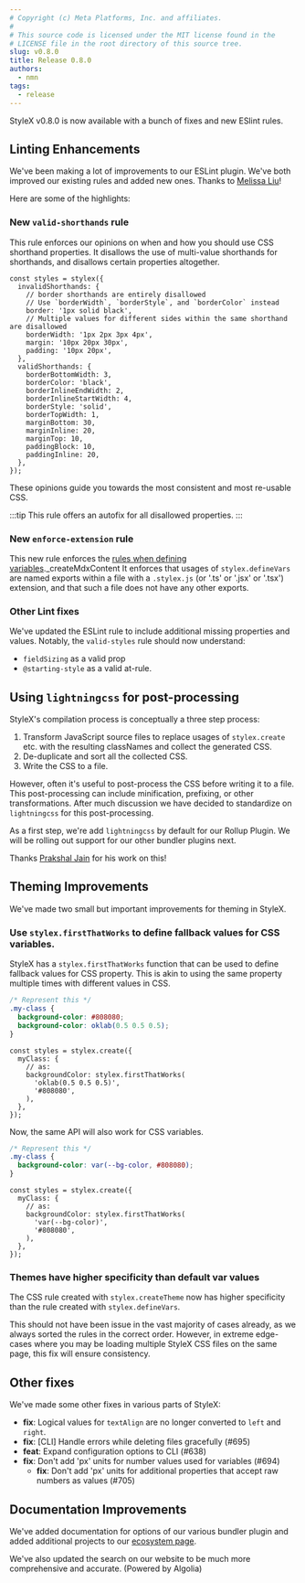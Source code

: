 ```yaml
---
# Copyright (c) Meta Platforms, Inc. and affiliates.
#
# This source code is licensed under the MIT license found in the
# LICENSE file in the root directory of this source tree.
slug: v0.8.0
title: Release 0.8.0
authors: 
  - nmn
tags: 
  - release
---
```


StyleX v0.8.0 is now available with a bunch of fixes and new ESlint rules.

## Linting Enhancements

We've been making a lot of improvements to our ESLint plugin. We've both improved
our existing rules and added new ones. Thanks to [Melissa Liu](https://github.com/mellyeliu)!

Here are some of the highlights:

### New `valid-shorthands` rule

This rule enforces our opinions on when and how you should use CSS shorthand properties.
It disallows the use of multi-value shorthands for shorthands, and disallows certain
properties altogether.

```tsx
const styles = stylex({
  invalidShorthands: {
    // border shorthands are entirely disallowed
    // Use `borderWidth`, `borderStyle`, and `borderColor` instead
    border: '1px solid black',
    // Multiple values for different sides within the same shorthand are disallowed
    borderWidth: '1px 2px 3px 4px',
    margin: '10px 20px 30px',
    padding: '10px 20px',
  },
  validShorthands: {
    borderBottomWidth: 3,
    borderColor: 'black',
    borderInlineEndWidth: 2,
    borderInlineStartWidth: 4,
    borderStyle: 'solid',
    borderTopWidth: 1,
    marginBottom: 30,
    marginInline: 20,
    marginTop: 10,
    paddingBlock: 10,
    paddingInline: 20,
  },
});
```

These opinions guide you towards the most consistent and most re-usable CSS.

:::tip
This rule offers an autofix for all disallowed properties.
:::

### New `enforce-extension` rule

This new rule enforces the [rules when defining variables](https://stylexjs.com/docs/learn/theming/defining-variables/#rules-when-defining-variables)._createMdxContent
It enforces that usages of `stylex.defineVars` are named exports within a file with a `.stylex.js` (or '.ts' or '.jsx' or '.tsx') extension,
and that such a file does not have any other exports.


### Other Lint fixes

We've updated the ESLint rule to include additional missing properties and values.
Notably, the `valid-styles` rule should now understand:

- `fieldSizing` as a valid prop
- `@starting-style` as a valid at-rule.


## Using `lightningcss` for post-processing

StyleX's compilation process is conceptually a three step process:

1. Transform JavaScript source files to replace usages of `stylex.create` etc. 
   with the resulting classNames and collect the generated CSS.
2. De-duplicate and sort all the collected CSS.
3. Write the CSS to a file.

However, often it's useful to post-process the CSS before writing it to a file.
This post-processing can include minification, prefixing, or other transformations.
After much discussion we have decided to standardize on `lightningcss` for this post-processing.

As a first step, we're add `lightningcss` by default for our Rollup Plugin. We will
be rolling out support for our other bundler plugins next.

Thanks [Prakshal Jain](https://github.com/Prakshal-Jain) for his work on this!

## Theming Improvements

We've made two small but important improvements for theming in StyleX.

### Use `stylex.firstThatWorks` to define fallback values for CSS variables.

StyleX has a `stylex.firstThatWorks` function that can be used to define fallback values for CSS property.
This is akin to using the same property multiple times with different values in CSS.

```css
/* Represent this */
.my-class {
  background-color: #808080;
  background-color: oklab(0.5 0.5 0.5);
}
```
```tsx
const styles = stylex.create({
  myClass: {
    // as:
    backgroundColor: stylex.firstThatWorks(
      'oklab(0.5 0.5 0.5)',
      '#808080',
    ),
  },
});
```

Now, the same API will also work for CSS variables.

```css
/* Represent this */
.my-class {
  background-color: var(--bg-color, #808080);
}
```
```tsx
const styles = stylex.create({
  myClass: {
    // as:
    backgroundColor: stylex.firstThatWorks(
      'var(--bg-color)',
      '#808080',
    ),
  },
});
```

### Themes have higher specificity than default var values

The CSS rule created with `stylex.createTheme` now has higher specificity than the rule
created with `stylex.defineVars`.

This should not have been issue in the vast majority of cases already, as we always sorted
the rules in the correct order. However, in extreme edge-cases where you may be loading multiple
StyleX CSS files on the same page, this fix will ensure consistency.


## Other fixes


We've made some other fixes in various parts of StyleX:

- **fix**: Logical values for `textAlign` are no longer converted to `left` and `right`.
- **fix**: [CLI] Handle errors while deleting files gracefully (#695)
- **feat**: Expand configuration options to CLI (#638)
- **fix**: Don't add 'px' units for number values used for variables (#694)
  - **fix**:  Don't add 'px' units for additional properties that accept raw numbers as values (#705)


## Documentation Improvements

We've added documentation for options of our various bundler plugin and added additional
projects to our [ecosystem page](https://stylexjs.com/docs/learn/ecosystem/).

We've also updated the search on our website to be much more comprehensive and accurate.
(Powered by Algolia)




